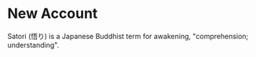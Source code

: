 # New Account
 
Satori (悟り) is a Japanese Buddhist term for awakening, "comprehension; understanding".
